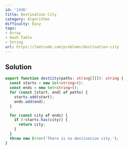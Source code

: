 ```yaml
---
id: '1436'
title: Destination City
category: Algorithms
difficulty: Easy
tags:
- Array
- Hash Table
- String
url: https://leetcode.com/problems/destination-city
---
```


## Solution

```typescript filename="solution.ts" copy
export function destCity(paths: string[][]): string {
  const starts = new Set<string>();
  const ends = new Set<string>();
  for (const [start, end] of paths) {
    starts.add(start);
    ends.add(end);
  }

  for (const city of ends) {
    if (!starts.has(city)) {
      return city;
    }
  }
  throw new Error('There is no destination city.');
}
```

